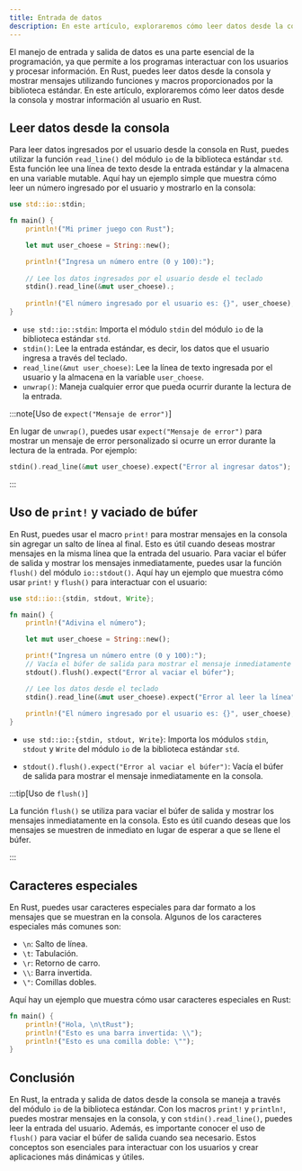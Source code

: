```yaml
---
title: Entrada de datos
description: En este artículo, exploraremos cómo leer datos desde la consola y mostrar información al usuario en Rust.
---
```


El manejo de entrada y salida de datos es una parte esencial de la programación, ya que permite a los programas interactuar con los usuarios y procesar información. En Rust, puedes leer datos desde la consola y mostrar mensajes utilizando funciones y macros proporcionados por la biblioteca estándar. En este artículo, exploraremos cómo leer datos desde la consola y mostrar información al usuario en Rust.


## Leer datos desde la consola

Para leer datos ingresados por el usuario desde la consola en Rust, puedes utilizar la función `read_line()` del módulo `io` de la biblioteca estándar `std`. Esta función lee una línea de texto desde la entrada estándar y la almacena en una variable mutable. Aquí hay un ejemplo simple que muestra cómo leer un número ingresado por el usuario y mostrarlo en la consola:

```rust
use std::io::stdin;

fn main() {
    println!("Mi primer juego con Rust");

    let mut user_choese = String::new();

    println!("Ingresa un número entre (0 y 100):");
    
    // Lee los datos ingresados por el usuario desde el teclado
    stdin().read_line(&mut user_choese).;
    
    println!("El número ingresado por el usuario es: {}", user_choese);
}
```

- `use std::io::stdin`: Importa el módulo `stdin` del módulo `io` de la biblioteca estándar `std`.
- `stdin()`: Lee la entrada estándar, es decir, los datos que el usuario ingresa a través del teclado.
- `read_line(&mut user_choese)`: Lee la línea de texto ingresada por el usuario y la almacena en la variable `user_choese`.
- `unwrap()`: Maneja cualquier error que pueda ocurrir durante la lectura de la entrada.

:::note[Uso de `expect("Mensaje de error")`]

En lugar de `unwrap()`, puedes usar `expect("Mensaje de error")` para mostrar un mensaje de error personalizado si ocurre un error durante la lectura de la entrada. Por ejemplo:

```rust
stdin().read_line(&mut user_choese).expect("Error al ingresar datos");
```

:::


## Uso de `print!` y vaciado de búfer

En Rust, puedes usar el macro `print!` para mostrar mensajes en la consola sin agregar un salto de línea al final. Esto es útil cuando deseas mostrar mensajes en la misma línea que la entrada del usuario. Para vaciar el búfer de salida y mostrar los mensajes inmediatamente, puedes usar la función `flush()` del módulo `io::stdout()`. Aquí hay un ejemplo que muestra cómo usar `print!` y `flush()` para interactuar con el usuario:

```rust
use std::io::{stdin, stdout, Write};

fn main() {
    println!("Adivina el número");

    let mut user_choese = String::new();

    print!("Ingresa un número entre (0 y 100):");
    // Vacía el búfer de salida para mostrar el mensaje inmediatamente
    stdout().flush().expect("Error al vaciar el búfer");

    // Lee los datos desde el teclado
    stdin().read_line(&mut user_choese).expect("Error al leer la línea");
    
    println!("El número ingresado por el usuario es: {}", user_choese);
}
```

- `use std::io::{stdin, stdout, Write}`: Importa los módulos `stdin`, `stdout` y `Write` del módulo `io` de la biblioteca estándar `std`.

- `stdout().flush().expect("Error al vaciar el búfer")`: Vacía el búfer de salida para mostrar el mensaje inmediatamente en la consola.

:::tip[Uso de `flush()`]

La función `flush()` se utiliza para vaciar el búfer de salida y mostrar los mensajes inmediatamente en la consola. Esto es útil cuando deseas que los mensajes se muestren de inmediato en lugar de esperar a que se llene el búfer.

:::

## Caracteres especiales

En Rust, puedes usar caracteres especiales para dar formato a los mensajes que se muestran en la consola. Algunos de los caracteres especiales más comunes son:

- `\n`: Salto de línea.
- `\t`: Tabulación.
- `\r`: Retorno de carro.
- `\\`: Barra invertida.
- `\"`: Comillas dobles.

Aquí hay un ejemplo que muestra cómo usar caracteres especiales en Rust:

```rust
fn main() {
    println!("Hola, \n\tRust");
    println!("Esto es una barra invertida: \\");
    println!("Esto es una comilla doble: \"");
}
```

## Conclusión

En Rust, la entrada y salida de datos desde la consola se maneja a través del módulo `io` de la biblioteca estándar. Con los macros `print!` y `println!`, puedes mostrar mensajes en la consola, y con `stdin().read_line()`, puedes leer la entrada del usuario. Además, es importante conocer el uso de `flush()` para vaciar el búfer de salida cuando sea necesario. Estos conceptos son esenciales para interactuar con los usuarios y crear aplicaciones más dinámicas y útiles.







